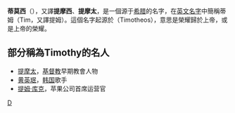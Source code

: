 {{NoteTA
|T=zh-hans:蒂莫西;zh-hant:蒂莫西
|1=zh-hans:蒂莫西;zh-hant:蒂莫西
|2=zh-hans:蒂莫西;zh-hant:蒂莫西
}}
{{Infobox Given Name Revised
| name = Timothy
| image=
| imagesize=
| caption=
| pronunciation= Timothy
| gender = 男性
| meaning =
| region =
| origin =
| related names = 
| footnotes =
}}

'''蒂莫西'''（{{lang-en|Timothy}}），又譯'''提摩西'''、'''提摩太'''，是一個源于[[希腊|希腊]]的名字，在[[英文名字|英文名字]]中簡稱蒂姆（Tim，又譯提姆）。這個名字起源於{{lang-grc|Τιμόθεος }}（Timotheos），意思是榮耀歸於上帝，或是上帝的榮耀。

== 部分稱為Timothy的名人 ==
*[[提摩太|提摩太]]，[[基督教|基督教]]早期教會人物
*[[黄英珉|黄英珉]]，[[韩国|韩国]]歌手
*[[提姆·库克|提姆·库克]]，苹果公司首席运营官

[[Category:英语的名|D]]